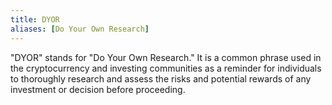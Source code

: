 ```yaml
---
title: DYOR
aliases: [Do Your Own Research]
---
```


"DYOR" stands for "Do Your Own Research." It is a common phrase used in the cryptocurrency and investing communities as a reminder for individuals to thoroughly research and assess the risks and potential rewards of any investment or decision before proceeding.